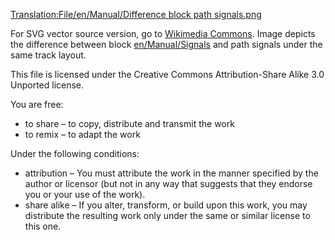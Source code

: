 [[Translation:File/en/Manual/Difference block path signals.png]]

For SVG vector source version, go to [https://commons.wikimedia.org/wiki/File:OpenTTD_difference_block_path_signals.svg Wikimedia Commons].
Image depicts the difference between block [[en/Manual/Signals]] and path signals under the same track layout.


This file is licensed under the Creative Commons Attribution-Share Alike 3.0 Unported license. 

You are free:
*to share – to copy, distribute and transmit the work
*to remix – to adapt the work 

Under the following conditions:
*attribution – You must attribute the work in the manner specified by the author or licensor (but not in any way that suggests that they endorse you or your use of the work).
*share alike – If you alter, transform, or build upon this work, you may distribute the resulting work only under the same or similar license to this one.